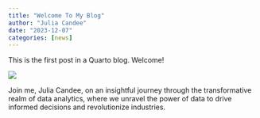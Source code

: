 ```yaml
---
title: "Welcome To My Blog"
author: "Julia Candee"
date: "2023-12-07"
categories: [news]
---
```


This is the first post in a Quarto blog. Welcome!


![](thumbnail.jpg)

Join me, Julia Candee, on an insightful journey through the transformative realm of data analytics, where we unravel the power of data to drive informed decisions and revolutionize industries.
